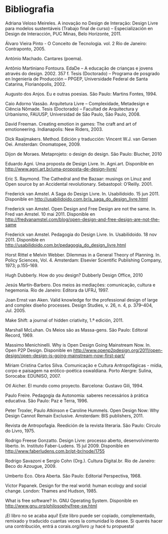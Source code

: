 # Bibliografia 
Adriana Veloso Meireles. A inovação no Design de Interação: Design Livre para modelos sustentáveis (Trabajo final de curso) – Especialización en Design de Interacción, PUC Minas, Belo Horizonte, 2011. 

Álvaro Vieira Pinto - O Conceito de Tecnologia. vol. 2 Rio de Janeiro: Contraponto, 2005. 

António Machado. Cantares (poema). 

Antônio Martiniano Fontoura. EdaDe – A educação de crianças e jovens através do design. 2002. 357 f. Tesis (Doctorado) – Programa de posgrado en Ingeniería de Producción – PPGEP, Universidade Federal de Santa Catarina, Florianópolis, 2002. 

Augusto dos Anjos. Eu e outras poesias. São Paulo: Martins Fontes, 1994. 

Caio Adorno Vassão. Arquitetura Livre – Complexidade, Metadesign e Ciência Nômade. Tesis (Doctorado) – Facultad de Arquitectura y Urbanismo, FAUUSP, Universidad de São Paulo, São Paulo, 2008.

David Freeman. Creating emotion in games: The craft and art of emotioneering. Indianapolis: New Riders, 2003. 

Dick Raaijmakers. Method. Edición y traducción: Vincent W.J. van Gersen Oei. Amsterdan: Onomatopee, 2009. 

Dijon de Moraes. Metaprojeto: o design do design. São Paulo: Blucher, 2010 

Eduardo Agni. Uma proposta de Design Livre. In. Agni.art. Disponible en <http://www.agni.art.br/uma-proposta-de-design-livre/> 

Eric S. Raymond. The Cathedral and the Bazaar: musings on Linuz and Open source by an Accidental revolutionary. Sebastopol: O'Reilly. 2001. 

Frederick van Amstel. A Saga do Design Livre. In. Usabilidoido. 15 jun 2011. Disponible en <http://usabilidoido.com.br/a_saga_do_design_livre.html> 

Frederick van Amstel. Open Design and Free Design are not the same. In. Fred van Amstel. 10 mai 2011. Disponible en <http://fredvanamstel.com/blog/open-design-and-free-design-are-not-the-same> 

Frederick van Amstel. Pedagogia do Design Livre. In. Usabilidoido. 18 nov 2011. Disponible en <http://usabilidoido.com.br/pedagogia_do_design_livre.html> 

Horst Rittel e Melvin Webber. Dilemmas in a General Theory of Planning. In. Policy Sciences, Vol. 4. Amsterdam: Elsevier Scientific Publishing Company, 1973; p.155–169. 

Hugh Dubberly. How do you design? Dubberly Design Office, 2010 

Jesús Martín-Barbero. Dos meios às mediações: comunicação, cultura e hegemonia. Rio de Janeiro: Editora da UFRJ, 1997. 

Joan Ernst van Aken. Valid knowledge for the professional design of large and complex diseño processes. Design Studies, v. 26, n. 4, p. 379–404, Jul. 2005. 

Make Shift: a journal of hidden criativity, 1.ª edición, 2011. 

Marshall McLuhan. Os Meios são as Massa-gens. São Paulo: Editoral Record, 1969. 

Massimo Menichinelli. Why is Open Design Going Mainstream Now. In. Open P2P Design. Disponible en <http://www.openp2pdesign.org/2011/open-design/open-design-is-going-mainstream-now-first-part/> 

Míriam Cristina Carlos Silva. Comunicação e Cultura Antropofágicas - mídia, corpo e paisagem na erótico-poética oswaldiana. Porto Alergre: Sulina, Sorocaba: EDUNISO, 2007. 

Otl Aicher. El mundo como proyecto. Barcelona: Gustavo Gili, 1994. 

Paulo Freire. Pedagogia da Autonomia: saberes necessários à prática educativa. São Paulo: Paz e Terra, 1996. 

Peter Troxler, Paulo Atkinson e Caroline Hummels. Open Design Now: Why Design Cannot Remain Exclusive. Amsterdam: BIS publishers, 2011. 

Revista de Antropofagia. Reedición de la revista literaria. São Paulo: Círculo do Livro, 1975. 

Rodrigo Freese Gonzatto. Design Livre: processo aberto, desenvolvimento liberto. In. Instituto Faber-Ludens. 15 jul 2009. Disponible en <http://www.faberludens.com.br/pt-br/node/1755> 

Rodrigo Savazoni e Sergio Cohn (Org.). Cultura Digital.br. Rio de Janeiro: Beco do Azougue, 2009. 

Umberto Eco. Obra Aberta. São Paulo: Editorial Perspectiva, 1968. 

Victor Papanek. Design for the real world: human ecology and social change. London: Thames and Hudson, 1985. 

What is free software? In. GNU Operating System. Disponible en <http://www.gnu.org/philosophy/free-sw.html>


¡El libro no se acaba aquí! Este libro puede ser copiado, complementado, remixado y traducido cuantas veces la comunidad lo desee. Si querés hacer una contribución, entrá a corais.org/livro ¡y hacé tu propuesta! 